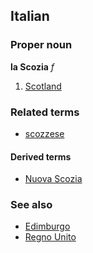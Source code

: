 ==Italian==
===Proper noun===
'''la Scozia''' ''f''

#[[Scotland]]

===Related terms===
*[[scozzese]]

====Derived terms====
*[[Nuova Scozia]]

===See also===
*[[Edimburgo]]
*[[Regno Unito]]
